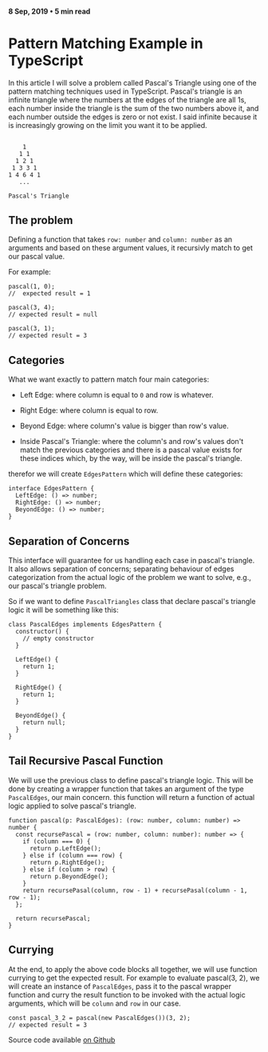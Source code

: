 #### 8 Sep, 2019 • 5 min read

# Pattern Matching Example in TypeScript

In this article I will solve a problem called Pascal's Triangle using one of the pattern matching techniques used in TypeScript.
Pascal's triangle is an infinite triangle where the numbers at the edges of the triangle are all 1s,
each number inside the triangle is the sum of the two numbers above it, and each number outside the edges is zero or not exist.
I said infinite because it is increasingly growing on the limit you want it to be applied.

```tsx

    1
   1 1
  1 2 1
 1 3 3 1
1 4 6 4 1
   ...

Pascal's Triangle

```

## The problem

Defining a function that takes `row: number` and `column: number` as an arguments and
based on these argument values, it recursivly match to get our pascal value.

For example:

```tsx
pascal(1, 0);
//  expected result = 1

pascal(3, 4);
// expected result = null

pascal(3, 1);
// expected result = 3
```

## Categories

What we want exactly to pattern match four main categories:

- Left Edge: where column is equal to `0` and row is whatever.

- Right Edge: where column is equal to row.

- Beyond Edge: where column's value is bigger than row's value.

- Inside Pascal's Triangle: where the column's and row's values don't match the previous categories
  and there is a pascal value exists for these indices which, by the way, will be inside the pascal's triangle.

therefor we will create `EdgesPattern` which will define these categories:

```tsx
interface EdgesPattern {
  LeftEdge: () => number;
  RightEdge: () => number;
  BeyondEdge: () => number;
}
```

## Separation of Concerns

This interface will guarantee for us handling each case in pascal's triangle. It also allows separation of concerns;
separating behaviour of edges categorization from the actual logic of the problem we want to solve, e.g., our pascal's triangle problem.

So if we want to define `PascalTriangles` class that declare pascal's triangle logic it will be something like this:

```tsx
class PascalEdges implements EdgesPattern {
  constructor() {
    // empty constructor
  }

  LeftEdge() {
    return 1;
  }

  RightEdge() {
    return 1;
  }

  BeyondEdge() {
    return null;
  }
}
```

## Tail Recursive Pascal Function

We will use the previous class to define pascal's triangle logic.
This will be done by creating a wrapper function that takes an argument of the type `PascalEdges`, our main concern.
this function will return a function of actual logic applied to solve pascal's triangle.

```tsx
function pascal(p: PascalEdges): (row: number, column: number) => number {
  const recursePascal = (row: number, column: number): number => {
    if (column === 0) {
      return p.LeftEdge();
    } else if (column === row) {
      return p.RightEdge();
    } else if (column > row) {
      return p.BeyondEdge();
    }
    return recursePasal(column, row - 1) + recursePasal(column - 1, row - 1);
  };

  return recursePascal;
}
```

## Currying

At the end, to apply the above code blocks all together, we will use function currying to get the expected result.
For example to evaluate pascal(3, 2), we will create an instance of `PascalEdges`, pass it to the pascal wrapper
function and curry the result function to be invoked with the actual logic arguments, which will be `column` and `row` in our case.

```tsx
const pascal_3_2 = pascal(new PascalEdges())(3, 2);
// expected result = 3
```

Source code available [on Github](https://github.com/atallahsan/pascal-triangle-example)
